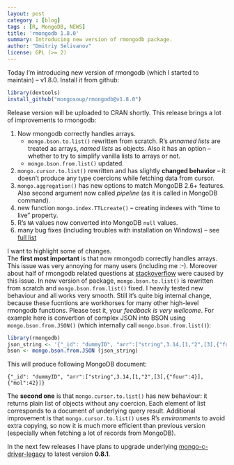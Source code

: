 ```yaml
---
layout: post
category : [blog]
tags : [R, MongoDB, NEWS]
title: 'rmongodb 1.8.0'
summary: Introducing new version of rmongodb package.
author: "Dmitriy Selivanov"
license: GPL (>= 2)
---
```


Today I’m introducing new version of rmongodb  (which I started to maintain) – v1.8.0. Install it from github:
```r
library(devtools)
install_github("mongosoup/rmongodb@v1.8.0")
```
Release version will be uploaded to CRAN shortly.
This release brings a lot of improvements to rmongodb:

1. Now rmongodb correctly handles arrays.
    - `mongo.bson.to.list()` rewritten from scratch. R’s *unnamed lists* are treated as arrays, *named lists* as objects. Also it has an option – whether to try to simplify vanilla lists to arrays or not.
    - `mongo.bson.from.list()`  updated.
2. `mongo.cursor.to.list()`  rewritten and has slightly **changed behavior** – it doesn’t produce any type coercions while fetching data from cursor.
1. `mongo.aggregation()` has new options to match MongoDB 2.6+ features. Also second argument now called _pipeline_ (as it is called in MongoDB command).
1. new function `mongo.index.TTLcreate()`  – creating indexes with “time to live” property.
1. R’s `NA`  values now converted into MongoDB `null` values.
1. many bug fixes (including troubles with installation on Windows) – see [full list](https://github.com/mongosoup/rmongodb/issues?q=milestone%3A1.8.0+is%3Aclosed)  

I want to highlight some of changes.  
The **first most important** is that now rmongodb correctly handles arrays. This issue was very annoying for many users (including me :-). Moreover about half of rmongodb related questions at [stackoverflow](http://stackoverflow.com/questions/tagged/rmongodb) were caused by this issue. In new version of package, `mongo.bson.to.list()` is rewritten from scratch and  `mongo.bson.from.list()`  fixed. I heavily tested new behaviour and all works very smooth. Still it’s quite big internal change, because these fucntions are workhorses for many other high-level rmongodb functions. Please test it, your *feedback is very wellcome*. For example here is convertion of complex JSON into BSON using `mongo.bson.from.JSON()`  (which internally call `mongo.bson.from.list()`):
```r
library(rmongodb)
json_string <- '{"_id": "dummyID", "arr":["string",3.14,[1,"2",[3],{"four":4}],{"mol":42}]}'
bson <- mongo.bson.from.JSON (json_string)
```
This will produce following MongoDB document:
```
{"_id": "dummyID", "arr":["string",3.14,[1,"2",[3],{"four":4}],{"mol":42}]}  
```  
The **second one** is that `mongo.cursor.to.list()`  has new behaviour: it returns plain list of objects without any coercion. Each element of list corresponds to a document of underlying query result. Additional improvement is that `mongo.cursor.to.list()`  uses R’s _environments_ to avoid extra copying, so now it is much more efficient than previous version (especially when fetching a lot of records from MongoDB).

In the next few releases I have plans to upgrade underlying [mongo-c-driver-legacy](https://github.com/mongodb/mongo-c-driver-legacy) to latest version **0.8.1**.
